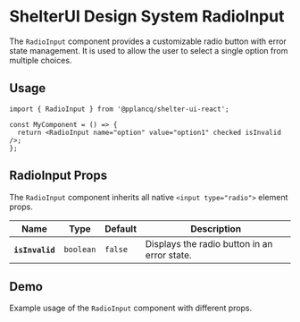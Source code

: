 
<Meta of={RadioInputStories} name="RadioInput" />

# ShelterUI Design System RadioInput

The `RadioInput` component provides a customizable radio button with error state management. It is used to allow the user to select a single option from multiple choices.

## Usage

```tsx
import { RadioInput } from '@pplancq/shelter-ui-react';

const MyComponent = () => {
  return <RadioInput name="option" value="option1" checked isInvalid />;
};
```

## RadioInput Props

The `RadioInput` component inherits all native `<input type="radio">` element props.

<table id="radio-input-props">
  <thead>
    <tr>
      <th>Name</th>
      <th>Type</th>
      <th>Default</th>
      <th>Description</th>
    </tr>
  </thead>
  <tbody>
    <tr>
      <th>
        <code>isInvalid</code>
      </th>
      <td>
        <code>boolean</code>
      </td>
      <td>
        <code>false</code>
      </td>
      <td>Displays the radio button in an error state.</td>
    </tr>
  </tbody>
</table>

## Demo

Example usage of the `RadioInput` component with different props.

<Canvas of={RadioInputStories.Playground} sourceState="shown" />

<Controls of={RadioInputStories.Playground} />
